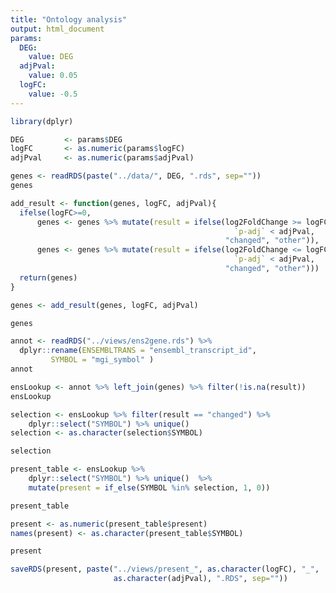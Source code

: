 ```yaml
---
title: "Ontology analysis"
output: html_document
params:
  DEG:
    value: DEG
  adjPval:
    value: 0.05
  logFC:
    value: -0.5
---
```


<!-- Load libraries -->
```r
library(dplyr)
```

<!-- Load data --> 
```r
DEG         <- params$DEG
logFC       <- as.numeric(params$logFC)
adjPval     <- as.numeric(params$adjPval)
```

```r
genes <- readRDS(paste("../data/", DEG, ".rds", sep="")) 
genes
```

```r
add_result <- function(genes, logFC, adjPval){
  ifelse(logFC>=0,
      genes <- genes %>% mutate(result = ifelse(log2FoldChange >= logFC & 
                                                  `p-adj` < adjPval, 
                                                "changed", "other")),
      genes <- genes %>% mutate(result = ifelse(log2FoldChange <= logFC & 
                                                  `p-adj` < adjPval, 
                                                "changed", "other")))
  return(genes)
}

genes <- add_result(genes, logFC, adjPval)

genes
```

```r
annot <- readRDS("../views/ens2gene.rds") %>%
  dplyr::rename(ENSEMBLTRANS = "ensembl_transcript_id",
         SYMBOL = "mgi_symbol" )
annot
```

```r
ensLookup <- annot %>% left_join(genes) %>% filter(!is.na(result))
ensLookup
```

```r
selection <- ensLookup %>% filter(result == "changed") %>% 
    dplyr::select("SYMBOL") %>% unique() 
selection <- as.character(selection$SYMBOL)

selection
```

```r
present_table <- ensLookup %>% 
    dplyr::select("SYMBOL") %>% unique()  %>% 
    mutate(present = if_else(SYMBOL %in% selection, 1, 0))

present_table
```

```r
present <- as.numeric(present_table$present)
names(present) <- as.character(present_table$SYMBOL)

present
```

```r
saveRDS(present, paste("../views/present_", as.character(logFC), "_", 
                       as.character(adjPval), ".RDS", sep=""))
```

```r

```

